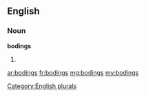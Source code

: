 ==English==

===Noun===
'''bodings'''

# {{plural of|boding}}

[[Category:English plurals]]

[[ar:bodings]]
[[fr:bodings]]
[[mg:bodings]]
[[my:bodings]]